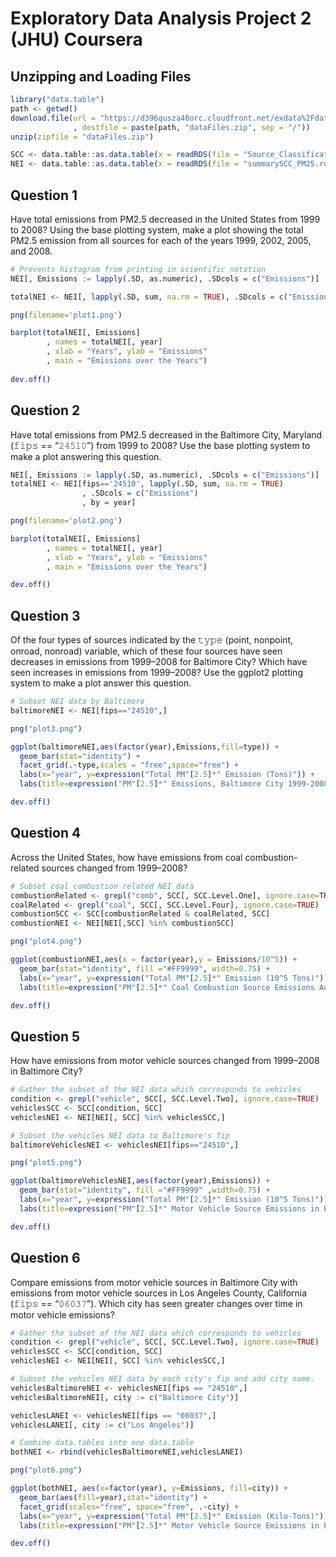# Exploratory Data Analysis Project 2 (JHU) Coursera

Unzipping and Loading Files
----------
```R
library("data.table")
path <- getwd()
download.file(url = "https://d396qusza40orc.cloudfront.net/exdata%2Fdata%2FNEI_data.zip"
              , destfile = paste(path, "dataFiles.zip", sep = "/"))
unzip(zipfile = "dataFiles.zip")

SCC <- data.table::as.data.table(x = readRDS(file = "Source_Classification_Code.rds"))
NEI <- data.table::as.data.table(x = readRDS(file = "summarySCC_PM25.rds"))
```

Question 1
----------
Have total emissions from PM2.5 decreased in the United States from 1999 to 2008? 
Using the base plotting system, make a plot showing the total PM2.5 emission from all sources for each of the years 1999, 2002, 2005, and 2008.

```R
# Prevents histogram from printing in scientific notation
NEI[, Emissions := lapply(.SD, as.numeric), .SDcols = c("Emissions")]

totalNEI <- NEI[, lapply(.SD, sum, na.rm = TRUE), .SDcols = c("Emissions"), by = year]

png(filename='plot1.png')

barplot(totalNEI[, Emissions]
        , names = totalNEI[, year]
        , xlab = "Years", ylab = "Emissions"
        , main = "Emissions over the Years")
        
dev.off()
```



Question 2 
----------
Have total emissions from PM2.5 decreased in the Baltimore City, Maryland (𝚏𝚒𝚙𝚜 == "𝟸𝟺𝟻𝟷𝟶") from 1999 to 2008? Use the base plotting system to make a plot answering this question.

```R
NEI[, Emissions := lapply(.SD, as.numeric), .SDcols = c("Emissions")]
totalNEI <- NEI[fips=='24510', lapply(.SD, sum, na.rm = TRUE)
                , .SDcols = c("Emissions")
                , by = year]

png(filename='plot2.png')

barplot(totalNEI[, Emissions]
        , names = totalNEI[, year]
        , xlab = "Years", ylab = "Emissions"
        , main = "Emissions over the Years")

dev.off()
```


Question 3 
----------
Of the four types of sources indicated by the 𝚝𝚢𝚙𝚎 (point, nonpoint, onroad, nonroad) variable, which of these four sources have seen decreases in emissions from 1999–2008 for Baltimore City? 
Which have seen increases in emissions from 1999–2008? Use the ggplot2 plotting system to make a plot answer this question.

```R
# Subset NEI data by Baltimore
baltimoreNEI <- NEI[fips=="24510",]

png("plot3.png")

ggplot(baltimoreNEI,aes(factor(year),Emissions,fill=type)) +
  geom_bar(stat="identity") +
  facet_grid(.~type,scales = "free",space="free") + 
  labs(x="year", y=expression("Total PM"[2.5]*" Emission (Tons)")) + 
  labs(title=expression("PM"[2.5]*" Emissions, Baltimore City 1999-2008 by Source Type"))

dev.off()
```



Question 4 
----------
Across the United States, how have emissions from coal combustion-related sources changed from 1999–2008?

```R
# Subset coal combustion related NEI data
combustionRelated <- grepl("comb", SCC[, SCC.Level.One], ignore.case=TRUE)
coalRelated <- grepl("coal", SCC[, SCC.Level.Four], ignore.case=TRUE) 
combustionSCC <- SCC[combustionRelated & coalRelated, SCC]
combustionNEI <- NEI[NEI[,SCC] %in% combustionSCC]

png("plot4.png")

ggplot(combustionNEI,aes(x = factor(year),y = Emissions/10^5)) +
  geom_bar(stat="identity", fill ="#FF9999", width=0.75) +
  labs(x="year", y=expression("Total PM"[2.5]*" Emission (10^5 Tons)")) + 
  labs(title=expression("PM"[2.5]*" Coal Combustion Source Emissions Across US from 1999-2008"))

dev.off()
```


Question 5 
----------
How have emissions from motor vehicle sources changed from 1999–2008 in Baltimore City?

```R
# Gather the subset of the NEI data which corresponds to vehicles
condition <- grepl("vehicle", SCC[, SCC.Level.Two], ignore.case=TRUE)
vehiclesSCC <- SCC[condition, SCC]
vehiclesNEI <- NEI[NEI[, SCC] %in% vehiclesSCC,]

# Subset the vehicles NEI data to Baltimore's fip
baltimoreVehiclesNEI <- vehiclesNEI[fips=="24510",]

png("plot5.png")

ggplot(baltimoreVehiclesNEI,aes(factor(year),Emissions)) +
  geom_bar(stat="identity", fill ="#FF9999" ,width=0.75) +
  labs(x="year", y=expression("Total PM"[2.5]*" Emission (10^5 Tons)")) + 
  labs(title=expression("PM"[2.5]*" Motor Vehicle Source Emissions in Baltimore from 1999-2008"))

dev.off()
```


Question 6 
----------
Compare emissions from motor vehicle sources in Baltimore City with emissions from motor vehicle sources in Los Angeles County, California (𝚏𝚒𝚙𝚜 == "𝟶𝟼𝟶𝟹𝟽"). Which city has seen greater changes over time in motor vehicle emissions?

```R
# Gather the subset of the NEI data which corresponds to vehicles
condition <- grepl("vehicle", SCC[, SCC.Level.Two], ignore.case=TRUE)
vehiclesSCC <- SCC[condition, SCC]
vehiclesNEI <- NEI[NEI[, SCC] %in% vehiclesSCC,]

# Subset the vehicles NEI data by each city's fip and add city name.
vehiclesBaltimoreNEI <- vehiclesNEI[fips == "24510",]
vehiclesBaltimoreNEI[, city := c("Baltimore City")]

vehiclesLANEI <- vehiclesNEI[fips == "06037",]
vehiclesLANEI[, city := c("Los Angeles")]

# Combine data.tables into one data.table
bothNEI <- rbind(vehiclesBaltimoreNEI,vehiclesLANEI)

png("plot6.png")

ggplot(bothNEI, aes(x=factor(year), y=Emissions, fill=city)) +
  geom_bar(aes(fill=year),stat="identity") +
  facet_grid(scales="free", space="free", .~city) +
  labs(x="year", y=expression("Total PM"[2.5]*" Emission (Kilo-Tons)")) + 
  labs(title=expression("PM"[2.5]*" Motor Vehicle Source Emissions in Baltimore & LA, 1999-2008"))

dev.off()
```

